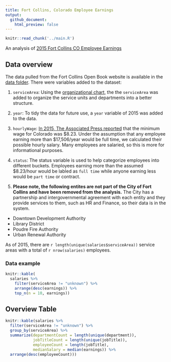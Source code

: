 ```yaml
---
title: Fort Collins, Colorado Employee Earnings
output:
  github_document:
    html_preview: false
---
```


```r
knitr::read_chunk('../main.R')
```
An analysis of
[2015 Fort Collins CO Employee Earnings](http://www.fcgov.com/openbook/?action=browse-salaries)

## Data overview
The data pulled from the Fort Collins Open Book website is available in the
[data folder](data/raw). There were variables added to the dataset:

1. `serviceArea`: Using the
[organizational chart](assets/fortCollinsOrganization.pdf), the the
`serviceArea` was added to organize the service units and departments into a
better structure.
2. `year`: To tidy the data for future use, a `year` variable of 2015 was added
to the data.
3. `hourlyWage`: [In 2015, The Associated Press reported](http://denver.cbslocal.com/2015/01/01/colorado-minimum-wage-rises-to-8-23-in-2015/)
that the minimum wage for Colorado was $8.23. Under the assumption that any
employee earning more than $17,506/year would be full time, we calculated their
possible hourly salary. Many employees are salaried, so this is more for
informational purposes.
4. `status`: The status variable is used to help categorize employees into
different buckets. Employees earning more than the assumed $8.23/hour would be
labled as `full time` while anyone earning less would be `part time` or contract.

5. **Please note, the following entites are not part of the City of Fort
Collins and have been removed from the analysis.**
The City has a partnership and intergovernmental agreement with each entity and
they provide services to them, such as HR and Finance, so their data is in the
system.

- Downtown Development Authority
- Library District
- Poudre Fire Authority
- Urban Renewal Authority

As of 2015, there are `r length(unique(salaries$serviceArea))` service areas
with a total of `r nrow(salaries)` employees.

### Data example
```r
knitr::kable(
  salaries %>%
    filter(serviceArea != "unknown") %>%
    arrange(desc(earnings)) %>%
    top_n(n = 10, earnings))
```

## Overview Table
```r
knitr::kable(salaries %>%
  filter(serviceArea != "unknown") %>%
  group_by(serviceArea) %>%
  summarize(departmentCount = length(unique(department)),
            jobTitleCount = length(unique(jobTitle)),
            employeeCount = length(jobTitle),
            medianSalary = median(earnings)) %>%
  arrange(desc(employeeCount)))
```
